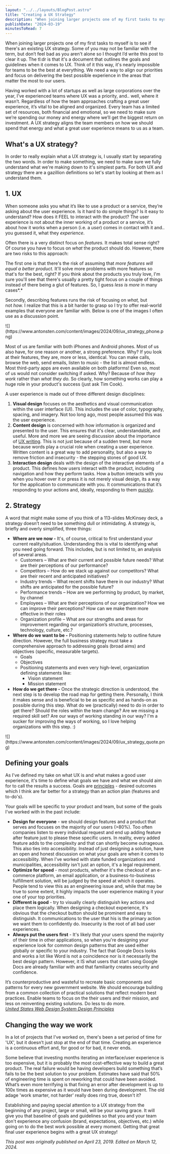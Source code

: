 ```yaml
---
layout: "../../layouts/BlogPost.astro"
title: "Creating a UX Strategy"
description: "When joining larger projects one of my first tasks to myself is to see if there's an existing UX strategy. Some of you may not be familiar with the term, but don’t feel bad as you aren't alone so I thought I’d write this post to clear it up. The tl:dr is that it's a document that outlines the goals and guidelines when it comes to UX. Think of it this way, it's nearly impossible for teams to be the best at everything. We need a way to align our priorities and focus on delivering the best possible"
publishDate: "2024-03-19"
minutesToRead: 7
---
```


<p>When joining larger projects one of my first tasks to myself is to see if there's an existing UX strategy. Some of you may not be familiar with the term, but don’t feel bad as you aren't alone so I thought I’d write this post to clear it up. The tl:dr is that it's a document that outlines the goals and guidelines when it comes to UX. Think of it this way, it's nearly impossible for teams to be the best at everything. We need a way to align our priorities and focus on delivering the best possible experience in the areas that matter the most to our users.</p><p>Having worked with a lot of startups as well as large corporations over the year, I’ve experienced teams where UX was a priority, and.. well, where it wasn’t. Regardless of how the team approaches crafting a great user experience, it’s vital to be aligned and organized. Every team has a limited set of resources, both financial and emotional, so we need to make sure we’re spending our money and energy where we’ll get the biggest return on investment. A UX strategy aligns the team members on how we should spend that energy and what a great user experience means to us as a team.</p><h2 id="whats-a-ux-strategy">What's a UX strategy?</h2><p>In order to really explain what a UX strategy is, I usually start by separating the two words. In order to make something, we need to make sure we fully understand what we're making down to it's simplest parts. For both UX and strategy there are a gazillion definitions so let's start by looking at them as I understand them.</p><h2 id="1-ux">1. UX</h2><p>When someone asks you what it’s like to use a product or a service, they’re asking about the user experience. Is it hard to do simple things? Is it easy to understand? How does it FEEL to interact with the product? The user experience is not about the inner working of a product or a service, it’s about how it works when a person (i.e. a <em>user</em>) comes in contact with it and.. you guessed it, what they <em>experience</em>.</p><p>Often there is a very distinct focus on&nbsp;<em>features.</em>&nbsp;It makes total sense right? Of course you have to focus on&nbsp;<em>what</em>&nbsp;the product should do. However, there are two risks to this approach:</p><p>The first one is that there's the risk of assuming that&nbsp;<em>more features will equal a better product.</em>&nbsp;It'll solve more problems with more features so that's for the best, right? If you think about the products you truly love, I'm sure you'll see that there's usually a pretty tight focus on a couple of things instead of there being a glut of features. So, I guess&nbsp;<em>less is more</em>&nbsp;in many cases*.*</p><p>Secondly, describing features runs the risk of focusing on&nbsp;<em>what,</em>&nbsp;but not&nbsp;<em>how.</em>&nbsp;I realize that this is a bit harder to grasp so I try to offer real-world examples that everyone are familiar with. Below is one of the images I often use as a discussion point.</p>
![](https://www.antonsten.com/content/images/2024/09/ux_strategy_phone.png)
<p>Most of us are familiar with both iPhones and Android phones. Most of us also have, for one reason or another, a strong preference. Why? If you look at their features, they are, more or less, identical. You can make calls, browse the web, send emails, listen to music - the list is almost endless. Most third-party apps are even available on both platforms! Even so, most of us would not consider switching if asked. Why? Because of&nbsp;<em>how they work</em>&nbsp;rather than&nbsp;<em>what they do.</em>&nbsp;So clearly, how something works can play a huge role in your product's success (just ask Tim Cook).</p><p>A user experience is made out of three different design disciplines:</p><ol><li><strong>Visual design</strong> focuses on the aesthetics and visual communication within the user interface (UI). This includes the use of color, typography, spacing, and imagery. Not too long ago, most people assumed this was the user experience.</li><li><strong>Content design</strong> is concerned with how information is organized and presented to the user. This ensures that it's clear, understandable, and useful. More and more we are seeing discussion about the importance of&nbsp;<a href="https://www.antonsten.com/uxwriter/">UX writing</a>. This is not just because of a sudden trend, but more because words play a crucial role when creating a user experience. Written content is a great way to add personality, but also a way to remove friction and insecurity - the stepping stones of good UX.</li><li><strong>Interaction design</strong> deals with the design of the interactive elements of a product. This defines how users interact with the product, including navigation and how they perform tasks. How a button interacts with you when you hover over it or press it is not merely visual design, its a way for the application to communicate with you. It communications that it’s responding to your actions and, ideally, responding to them&nbsp;<a href="https://www.antonsten.com/waiting/">quickly</a>.</li></ol><h2 id="2-strategy">2. Strategy</h2><p>A word that might make some of you think of a 113-slides McKinsey deck, a strategy doesn’t need to be something dull or intimidating. A strategy is, briefly and overly simplified, three things:</p><ul><li><strong>Where are we now -</strong>&nbsp;It's, of course, critical to first understand your current reality/situation. Understanding this is vital to identifying what you need going forward. This includes, but is not limited to, an analysis of several areas.<ul><li>Customers – What are their current and possible future needs? What are their perceptions of our performance?</li><li>Competitors – How do we stack up against our competitors? What are their recent and anticipated initiatives?</li><li>Industry trends – What recent shifts have there in our industry? What shifts are anticipated for the possible future?</li><li>Performance trends – How are we performing by product, by market, by channel</li><li>Employees – What are their perceptions of our organization? How we can improve their perceptions? How can we make them more effective in their roles</li><li>Organization profile – What are our strengths and areas for improvement regarding our organization’s structure, processes, technology, culture, etc.?</li></ul></li><li><strong>Where do we want to be -</strong>&nbsp;Positioning statements help to outline future direction. However, the full business strategy must take a comprehensive approach to addressing goals (broad aims) and objectives (specific, measurable targets). <ul><li>Goals</li><li>Objectives</li><li>Positioning statements and even very high-level, organization defining statements like:<ul><li>Vision statement</li><li>Mission statement</li></ul></li></ul></li><li><strong>How do we get there -</strong>&nbsp;Once the strategic direction is understood, the next step is to develop the road map for getting there. Personally, I think it makes sense and is beneficial to be as specific and as hands-on as possible during this step. What do we (practically) need to do in order to get there? Should the roles within the team change? Are we missing a required skill set? Are our ways of working standing in our way? I'm a sucker for improving the ways of working, so I love helping organizations with this step. :)</li></ul>
![](https://www.antonsten.com/content/images/2024/09/ux_strategy_quote.png)
<h2 id="defining-your-goals">Defining your goals</h2><p>As I've defined my take on what UX is and what makes a good user experience, it's time to define what goals we have and what we should aim for to call the results a success. Goals are <a href="https://www.antonsten.com/writing/the-power-of-product-principles">principles</a> - desired outcomes which I think are far better for a strategy than an action plan (features and to-do's).</p><p>Your goals will be specific to your product and team, but some of the goals I've worked with in the past include:</p><ul><li><strong>Design for everyone</strong>&nbsp;- we should design features and a product that serves and focuses on the majority of our users (&gt;80%). Too often companies listen to every individual request and end up adding feature after feature just to please these specific users. In reality, every added feature adds to the complexity and that can shortly become outrageous. This also ties into accessibility. Instead of just designing a solution, have an open and honest discussion on what your goals are when it comes to accessibility. When I've worked with state funded organizations and municipalities, accessibility isn't just an option, it's a legal requirement.</li><li><strong>Optimize for speed</strong>&nbsp;- most products, whether it's the checkout of an e-commerce platform, an email application, or a business-to-business fulfillment solution, will be judged by the speed at which it operates. People tend to view this as an engineering issue and, while that may be true to some extent, it highly impacts the user experience making it your one of your top priorities.</li><li><strong>Different is good</strong>&nbsp;- try to visually clearly distinguish key actions and place them logically. When designing a checkout experience, it's obvious that the checkout button should be prominent and easy to distinguish. It communications to the user that his is the primary action we want them to confidently do. Insecurity is the root of all bad user experiences.</li><li><strong>Always put the users first</strong>&nbsp;- It's likely that your users spend the majority of their time in other applications, so when you're designing your experience look for common design patterns that are used either globally or specific to your industry. The fact that Google Docs looks and works a lot like Word is not a coincidence nor is it necessarily the best design pattern. However, it IS what users that start using Google Docs are already familiar with and that familiarity creates security and confidence.</li></ul>
<div class="blockquote">
<div>It’s counterproductive and wasteful to recreate basic components and patterns for every new government website. We should encourage building from a common collection of practical solutions that reflect modern best practices. Enable teams to focus on the their users and their mission, and less on reinventing existing solutions. Do less to do more. <br><a href="https://v2.designsystem.digital.gov/about/design-principles/?ref=antonsten.com"><em>United States Web Design System Design Principles</em></a></div>
</div>
<h2 id="changing-the-way-we-work">Changing the way we work</h2><p>In a lot of projects that I've worked on, there's been a set period of time for 'UX', but it doesn’t just stop at the end of that time. Creating an experience is a continuous effort and, for good or for bad, it never ends.</p><p>Some believe that investing months iterating an interface/user experience is too expensive, but it is probably the most cost-effective way to build a great product. The real failure would be having developers build something that’s fails to be the best solution to your problem. Estimates have said that 50% of engineering time is spent on reworking that could have been avoided. What’s even more terrifying is that fixing an error after development is up to 100x times as expensive as it would have been during development. The old adage 'work smarter, not harder' really does ring true, doesn't it?</p><p>Establishing and paying special attention to a UX strategy from the beginning of any project, large or small, will be your saving grace. It will give you that baseline of goals and guidelines so that you and your team don't experience any confusion (brand, expectations, objectives, etc.) while going on to do the best work possible at every moment. Getting that great final user experience begins with a great UX strategy!</p><p><em>This post was originally published on April 23, 2019. Edited on March 12, 2024.</em></p>